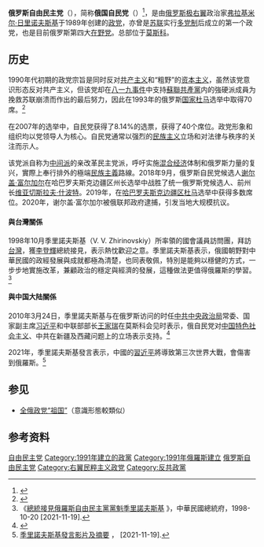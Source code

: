 {{Expand language|1=ru|status=yes|time=2022-01-24T14:06:36+00:00}}
{{NoteTA
|1=zh-hans:日里诺夫斯基;zh-hant:日里諾夫斯基;
}}
{{Infobox political party
|country = 俄罗斯
|name = 俄罗斯自由民主党
|name_native = {{lang|ru|Либерально-демократическая партия России}}
|logo =
| flag = [[File:Flag_of_the_Liberal_Democratic_Party_of_Russia.svg|200px]] 
|leader = [[弗拉基米尔·日里诺夫斯基|弗拉基米尔·日里诺夫斯基]]
|colorcode = {{Party meta/color/俄羅斯自由民主黨}}
|foundation = 1991年
|predecessor = {{Tsl|en|Liberal Democratic Party of the Soviet Union|蘇聯自由民主黨}}
|ideology = [[泛斯拉夫主義|泛斯拉夫主義]]<br>[[混合經濟|混合經濟]]<br>[[極端民族主義|極端民族主義]]<br>[[右翼民粹主义|右翼民粹主义]]<br>[[歐洲懷疑主義#硬歐洲懷疑主義|硬歐洲懷疑主義]]
|position = [[右翼|右翼]]至[[極右翼|極右翼]]<ref name="pae">{{Cite web |url=http://www.parties-and-elections.de/russia.html |title=http://www.parties-and-elections.de/russia.html |accessdate=2011-08-10 |archive-date=2011-08-24 |archive-url=https://web.archive.org/web/20110824112308/http://parties-and-elections.de/russia.html |dead-url=no }}</ref>
|headquarters = 莫斯科
|international = 无
|european = 无
|colours = [[蓝色|蓝色]]、[[金色|金色]]
|website = {{url|http://www.ldpr.ru/}}
|seats1_title = [[俄罗斯国家杜马|国家杜马]]
|seats1 = {{Infobox political party/seats|21|450|hex={{Party meta/color/俄羅斯自由民主黨}}}}
|seats2_title = 地区议会
|seats2 = {{Infobox political party/seats|236|3928|hex={{Party meta/color/俄羅斯自由民主黨}}}}
}}
'''俄罗斯自由民主党'''（{{lang-ru|Либерально-демократическая партия России}}），简称'''俄国自民党'''（{{lang|ru|ЛДПР}}）<ref>{{Cite web |url=https://ldpr.ru/events/The_Charter_LDPR_changes/ |title=Названия «ЛДПР» и «Либерально-демократическая партия России» равнозначны |accessdate=2018-03-30 |archiveurl=https://web.archive.org/web/20180705150718/https://ldpr.ru/events/The_Charter_LDPR_changes/ |archivedate=2018-07-05 |deadlink=no |dead-url=no
 }}</ref>，是由[[俄罗斯|俄罗斯]][[极右翼|极右翼]]政治家[[弗拉基米尔·日里诺夫斯基|弗拉基米尔·日里诺夫斯基]]于1989年创建的[[政党|政党]]，亦曾是[[苏联|苏联]]实行[[多党制|多党制]]后成立的第一个政党，也是目前俄罗斯第四大[[在野党|在野党]]。总部位于[[莫斯科|莫斯科]]。

==历史==
1990年代初期的政党宗旨是同时反对[[共产主义|共产主义]]和“粗野”的[[资本主义|资本主义]]，虽然该党意识形态反对共产主义，但该党却在[[八一九事件|八一九事件]]中支持[[蘇聯共產黨|蘇聯共產黨]]内的強硬派成員为挽救苏联崩溃而作出的最后努力，因此在1993年的俄罗斯[[国家杜马|国家杜马]]选举中取得70席。<ref>{{Cite web |url=http://www.ipu.org/parline-e/reports/arc/2263_93.htm |title=RUSSIAN FEDERATION: parliamentary elections Gossoudarstvennaya Duma, 1993 |accessdate=2015-05-04 |archive-date=2012-06-12 |archive-url=https://web.archive.org/web/20120612072416/http://www.ipu.org/parline-e/reports/arc/2263_93.htm |dead-url=no }}</ref>

在2007年的选举中，自民党获得了8.14%的选票，获得了40个席位。政党形象和组织均以党领导人为核心。自民党通常以强烈的[[民族主义|民族主义]]立场和对法律与秩序的关注而示人。

该党派自称为[[中间派|中间派]]的亲改革民主党派，呼吁实施[[混合经济|混合经济]]体制和俄罗斯力量的复兴，實際上奉行排外的極端[[民族主義|民族主義]]路線。2018年9月，俄罗斯自民党候选人[[谢尔盖·富尔加尔|谢尔盖·富尔加尔]]在哈巴罗夫斯克边疆区州长选举中战胜了统一俄罗斯党候选人、前州长[[维亚切斯拉夫·什波特|维亚切斯拉夫·什波特]]。2019年，在[[哈巴罗夫斯克边疆区杜马|哈巴罗夫斯克边疆区杜马]]选举中获得多数席位。2020年，谢尔盖·富尔加尔被俄联邦政府逮捕，引发当地大规模抗议。

==== 與台灣關係 ====

1998年10月季里諾夫斯基（V. V. Zhirinovskiy）所率領的國會議員訪問團，拜訪[[台灣|台灣]]，獲[[李登輝|李登輝]]總統接見，表示熱忱歡迎之意。季里諾夫斯基表示，俄國朝野對中華民國的政經發展與成就都極為清楚，也同表敬佩，特別是能夠以穩健的方式，一步步地實施改革，兼顧政治的穩定與經濟的發展，這種做法更值得俄羅斯的學習。<ref>《[https://www.president.gov.tw/NEWS/5011 總統接見俄羅斯自由民主黨黨魁季里諾夫斯基] {{Wayback|url=https://www.president.gov.tw/NEWS/5011 |date=20211119065441 }}》，中華民國總統府，1998-10-20 [2021-11-19].</ref>

==== 與中国大陆關係 ====

2010年3月24日，季里諾夫斯基与在俄罗斯访问的时任[[中共中央政治局|中共中央政治局]]常委、国家副主席[[习近平|习近平]]和中联部部长[[王家瑞|王家瑞]]在莫斯科会见时表示，俄自民党对[[中国特色社会主义|中国特色社会主义]]、中共在新疆及西藏问题上的立场表示支持。<ref name="xhs">{{cite news |title=习近平会见俄罗斯自由民主党主席日里诺夫斯基 |url=http://www.gov.cn/ldhd/2010-03/25/content_1564208.htm |accessdate=2020-09-13 |agency=新华社 |date=2010-03-25 |archive-date=2022-03-26 |archive-url=https://web.archive.org/web/20220326135356/http://www.gov.cn/ldhd/2010-03/25/content_1564208.htm }}</ref>

2021年，季里諾夫斯基發言表示，中國的[[习近平|習近平]]將導致第三次世界大戰，會傷害到俄羅斯。<ref>[https://ptthito.com/gossiping/m-1637296651-a-04e/ 季里諾夫斯基發言影片及摘要] {{Wayback|url=https://ptthito.com/gossiping/m-1637296651-a-04e/ |date=20211119065439 }}， [2021-11-19].</ref>

==参见==
* [[全俄政党“祖国”|全俄政党“祖国”]]（意識形態較類似）

==参考资料==
{{reflist}}
{{俄罗斯政党列表}}
{{Authority control}}
[[Category:俄罗斯极右翼和法西斯政党|自由民主党]]
[[Category:1991年建立的政黨|Category:1991年建立的政黨]]
[[Category:1991年俄羅斯建立|Category:1991年俄羅斯建立]]
[[Category:俄罗斯自由民主党|]]
[[Category:右翼民粹主义政党|Category:右翼民粹主义政党]]
[[Category:反共政黨|Category:反共政黨]]